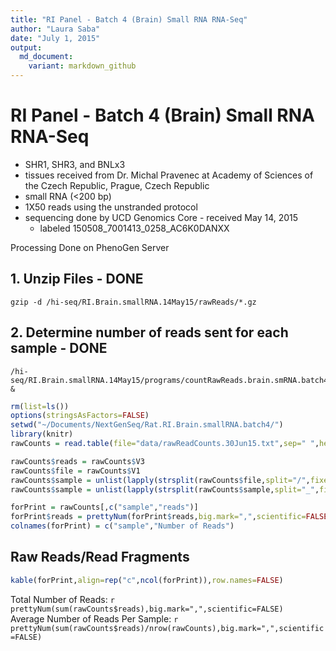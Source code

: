 ```yaml
---
title: "RI Panel - Batch 4 (Brain) Small RNA RNA-Seq"
author: "Laura Saba"
date: "July 1, 2015"
output:
  md_document:
    variant: markdown_github
---
```

RI Panel - Batch 4 (Brain) Small RNA RNA-Seq
===================

* SHR1, SHR3, and BNLx3
* tissues received from Dr. Michal Pravenec at Academy of Sciences of the Czech Republic, Prague, Czech Republic
* small RNA (<200 bp)
* 1X50 reads using the unstranded protocol
* sequencing done by UCD Genomics Core - received May 14, 2015
  * labeled 150508_7001413_0258_AC6K0DANXX  

Processing Done on PhenoGen Server  

1. Unzip Files - DONE
---------------
```
gzip -d /hi-seq/RI.Brain.smallRNA.14May15/rawReads/*.gz
```

2. Determine number of reads sent for each sample - DONE
-------------------------------------------------
```
/hi-seq/RI.Brain.smallRNA.14May15/programs/countRawReads.brain.smRNA.batch4.sh &
```
```r
rm(list=ls())
options(stringsAsFactors=FALSE)
setwd("~/Documents/NextGenSeq/Rat.RI.Brain.smallRNA.batch4/")
library(knitr)
rawCounts = read.table(file="data/rawReadCounts.30Jun15.txt",sep=" ",header=FALSE,fill=TRUE)

rawCounts$reads = rawCounts$V3
rawCounts$file = rawCounts$V1
rawCounts$sample = unlist(lapply(strsplit(rawCounts$file,split="/",fixed=TRUE),function(x) x[length(x)]))
rawCounts$sample = unlist(lapply(strsplit(rawCounts$sample,split="_",fixed=TRUE),function(x) paste(x[1:2],collapse="_")))

forPrint = rawCounts[,c("sample","reads")]
forPrint$reads = prettyNum(forPrint$reads,big.mark=",",scientific=FALSE)
colnames(forPrint) = c("sample","Number of Reads")
```

Raw Reads/Read Fragments
---------------------------

```r
kable(forPrint,align=rep("c",ncol(forPrint)),row.names=FALSE)
```

Total Number of Reads:  `r prettyNum(sum(rawCounts$reads),big.mark=",",scientific=FALSE)`  
Average Number of Reads Per Sample: `r prettyNum(sum(rawCounts$reads)/nrow(rawCounts),big.mark=",",scientific=FALSE)`  








